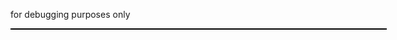 
<Meta
  title="AccordeonSection"
  subtitle="Accordeon blabla"
/>

for debugging purposes only
<div style="border:1px solid black; width:600px;">
  <AccordeonSection 
    dark={true} 
    items={
      [
        {
          title: 'A very long title text with some lorem ipsum that is even longer when i add more words', 
          text: 'The first accordeon. Leverage agile frameworks to provide a robust synopsis for high level overviews. Iterative approaches to corporate strategy foster collaborative thinking to further the overall value proposition. Organically grow the holistic world view of disruptive innovation via workplace diversity and empowerment.'
        },
        {
          title: 'Two',
          text: 'The second accordeon'
        }
      ]
    }/>
</div>
